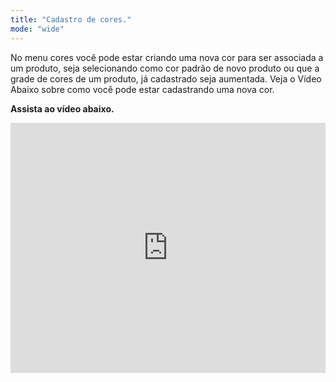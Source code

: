 ```yaml
---
title: "Cadastro de cores."
mode: "wide"
---
```


No menu cores você pode estar criando uma nova cor para ser associada a um produto, seja selecionando como cor padrão de novo produto ou que a grade de cores de um produto, já cadastrado seja aumentada. Veja o Vídeo Abaixo sobre como você pode estar cadastrando uma nova cor.

**Assista ao vídeo abaixo.**

<iframe width="100%" height="400" src="https://www.youtube.com/embed/7UUwK5ikYNk" title="Como cadastrar cor | Menu Produtos. Diversos cores" frameborder="0" allow="accelerometer; autoplay; clipboard-write; encrypted-media; gyroscope; picture-in-picture; web-share" referrerpolicy="strict-origin-when-cross-origin" allowfullscreen />